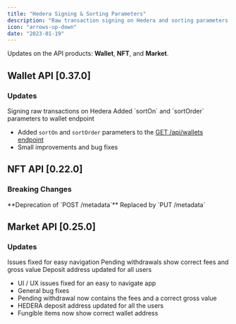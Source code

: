 ```yaml
---
title: "Hedera Signing & Sorting Parameters"
description: "Raw transaction signing on Hedera and sorting parameters for wallet endpoints"
icon: "arrows-up-down"
date: "2023-01-19"
---
```


Updates on the API products: **Wallet**, **NFT**, and **Market**.

## Wallet API [0.37.0]

### Updates

<CardGroup cols={2}>
  <Card title="Hedera Signing" icon="signature">
    Signing raw transactions on Hedera
  </Card>
  
  <Card title="Sorting Parameters" icon="arrow-down-a-z">
    Added `sortOn` and `sortOrder` parameters to wallet endpoint
  </Card>
</CardGroup>

- Added `sortOn` and `sortOrder` parameters to the [GET /api/wallets endpoint](https://venly.readme.io/reference/viewwallets_1)
- Small improvements and bug fixes

## NFT API [0.22.0]

### Breaking Changes

<Warning>
**Deprecation of `POST /metadata`**  
Replaced by `PUT /metadata`
</Warning>

## Market API [0.25.0]

### Updates

<CardGroup cols={3}>
  <Card title="UI/UX Fixes" icon="paintbrush">
    Issues fixed for easy navigation
  </Card>
  
  <Card title="Withdrawal Fees" icon="money-bill">
    Pending withdrawals show correct fees and gross value
  </Card>
  
  <Card title="Hedera Updates" icon="rotate">
    Deposit address updated for all users
  </Card>
</CardGroup>

- UI / UX issues fixed for an easy to navigate app
- General bug fixes
- Pending withdrawal now contains the fees and a correct gross value
- HEDERA deposit address updated for all the users
- Fungible items now show correct wallet address
